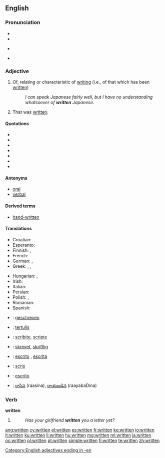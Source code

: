 ==English==

{{rank|can't|ready|ought|443|written|arms|across|answer}}

===Pronunciation===
* {{SAMPA|/"rItn=/}}
* {{IPA|/ˈrɪtn̩/}}
* {{audio|en-us-written.ogg|Audio (US)}}
*: {{rhymes|ɪtən}}
* {{hyphenation|writ|ten}}

===Adjective===
{{en-adj}}

# Of, relating or characteristic of [[writing]] (i.e., of that which has been [[write|written]])
#: ''I can speak Japanese fairly well, but I have no understanding whatsoever of '''written''' Japanese.''
# That was [[write|written]].

====Quotations====
* {{quote-book|indent2=*:|title=Writing and Difference|page=62|author=[[w:Jacques Derrida|Jacques Derrida]]|coauthors=Alan Bass|year=1978|passage=It is more '''written''' than said}}
* {{quote-book|indent2=*:|title=Influence and Intertextuality in Literary History‎|page=109|author=Jay Clayton|coauthors=Eric Rothstein|year=1991|passage=... although certainly more '''written''' than oral, are radically implicated in orality because of their performative nature and susceptibility to "mouvance"}}
* {{quote-book|indent2=*:|title=The Nixon Memo: Political Respectability, Russia, and the Press‎|page=68|author=[[w:Marvin Kalb|Marvin L. Kalb]]|year=1994|passage=Strmecki reworked the draft, making it seem "more '''written''' than spoken."}}
* {{quote-book|indent2=*:|title=The Metamorphosis of English: Versions of Other Languages‎|page=83|author=Richard M. Swiderski|year=1996|passage=The Chinese is more '''written''' than the English in that the writing is more removed from speech than the phonetic English.}}
* {{quote-book|indent2=*:|title=Page to Screen: Taking Literacy Into the Electronic Era‎|page=96|author=Ilana Snyder|coauthors=Michael Joyce|year=1998|passage=Yates concludes that in terms of lexical density, 'CMC users package information in text in ways that are more '''written''' than speech-like'}}
* {{quote-book|indent2=*:|title=Close Listening: Poetry and the Performed Word‎|page=211|author=Charles Bernstein|year=1998|passage=printed in caps to suggest that the whole performance be thought of as one gigantic sentence. If Silliman's talk is more '''written''' than spoken, ...}}
* {{quote-book|indent2=*:|title=Roger Ebert's Movie Yearbook 2004‎|page=71|author=[[w:Roger Ebert|Roger Ebert]]|year=2003|passage=Even insults, when they are traded, seem more '''written''' than felt.}}

====Antonyms====
* [[oral]]
* [[verbal]]

====Derived terms====
* [[hand-written]]

====Translations====
{{trans-top|of, relating or characteristic of writing}}
* Croatian: {{t-|hr|pisan|alt=pȋsān}}
* Esperanto: {{t-|eo|skriba|xs=Esperanto}}
* Finnish: {{t+|fi|kirjoitettu}}, {{t+|fi|kirjallinen}}
* French: {{t+|fr|écrit}}
* German: {{t|de|geschrieben}}, {{t|de|schriftlich}}
* Greek: {{t+|el|γραμμένος|m|tr=ghraménos}},  {{t|el|έγγραφος|m|tr=énghrafos}},  {{t+|el|γραπτός|m|tr=ghraptós}}
{{trans-mid}}
* Hungarian: {{t+|hu|írott}}, {{t|hu|írt}}
* Irish: {{t-|ga|scríofa|xs=Irish}}
* Italian: {{t+|it|scritto}}
* Persian: {{t-|fa|کتبی|c|tr=katbi|xs=Persian}}
* Polish: {{t|pl|pisany}}, {{t|pl|napisany}}
* Romanian: {{t|ro|scris|m|n}}
* Spanish: {{t+|es|escrito|m}}
{{trans-bottom}}

{{checktrans-top}}
* {{ttbc|Dutch}}: [[geschreven]]
* {{ttbc|Indonesian}}: [[tulis|tertulis]]
* {{ttbc|Interlingua}}: [[scribite]], [[scripte]]
* {{ttbc|Norwegian}}: [[skrevet]], [[skriftlig]]
{{trans-mid}}
* {{ttbc|Portuguese}}: [[escrito]] {{m}}, [[escrita]] {{f}}
* {{ttbc|Romanian}}: [[scris]]
* {{ttbc|Spanish}}: [[escrito]]
* {{ttbc|Telugu}}: [[రాసిన]] (raasina), [[రాయబడిన]] (raayabaDina)
{{trans-bottom}}

===Verb===
'''written'''

# {{past participle of|[[write]]}}
#: ''Has your girlfriend '''written''' you a letter yet?''

[[Category:English adjectives ending in -en]]

[[ang:written]]
[[cy:written]]
[[el:written]]
[[es:written]]
[[fr:written]]
[[ko:written]]
[[io:written]]
[[it:written]]
[[ku:written]]
[[li:written]]
[[hu:written]]
[[mg:written]]
[[ml:written]]
[[ja:written]]
[[oc:written]]
[[pl:written]]
[[pt:written]]
[[simple:written]]
[[fi:written]]
[[te:written]]
[[zh:written]]